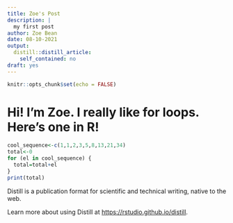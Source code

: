 ```yaml
---
title: Zoe's Post
description: |
  my first post
author: Zoe Bean
date: 08-10-2021
output:
  distill::distill_article:
    self_contained: no
draft: yes
---
```



```r
knitr::opts_chunk$set(echo = FALSE)
```


# Hi! I'm Zoe. I really like for loops. Here's one in R!


```r
cool_sequence<-c(1,1,2,3,5,8,13,21,34)
total<-0
for (el in cool_sequence) {
  total=total+el
}
print(total)
```

Distill is a publication format for scientific and technical writing, native to the web.

Learn more about using Distill at <https://rstudio.github.io/distill>.



